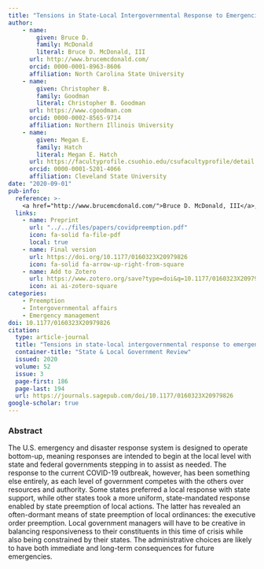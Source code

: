 ```yaml
---
title: "Tensions in State-Local Intergovernmental Response to Emergencies: The Case of COVID-19"
author: 
    - name: 
        given: Bruce D.
        family: McDonald
        literal: Bruce D. McDonald, III
      url: http://www.brucemcdonald.com/
      orcid: 0000-0001-8963-8606
      affiliation: North Carolina State University
    - name: 
        given: Christopher B.
        family: Goodman
        literal: Christopher B. Goodman
      url: https://www.cgoodman.com
      orcid: 0000-0002-8565-9714
      affiliation: Northern Illinois University
    - name: 
        given: Megan E.
        family: Hatch
        literal: Megan E. Hatch
      url: https://facultyprofile.csuohio.edu/csufacultyprofile/detail.cfm?FacultyID=m_e_hatch
      orcid: 0000-0001-5201-4066
      affiliation: Cleveland State University
date: "2020-09-01"
pub-info:
  reference: >-
    <a href="http://www.brucemcdonald.com/">Bruce D. McDonald, III</a>, <strong>Christopher B. Goodman</strong>, and <a href="https://facultyprofile.csuohio.edu/csufacultyprofile/detail.cfm?FacultyID=m_e_hatch">Megan E. Hatch</a>, (2020). “State Tensions in State-Local Intergovernmental Response to Emergencies: The Case of COVID-19,” <em>State and Local Government Review</em> 52 (3): 186-194, doi: <a href="https://doi.org/10.1177/0160323X20979826" target="_blank" rel="noopener noreferrer"><code>10.1177/0160323X20979826</code></a>
  links:
    - name: Preprint
      url: "../../files/papers/covidpreemption.pdf"
      icon: fa-solid fa-file-pdf
      local: true
    - name: Final version
      url: https://doi.org/10.1177/0160323X20979826
      icon: fa-solid fa-arrow-up-right-from-square
    - name: Add to Zotero
      url: https://www.zotero.org/save?type=doi&q=10.1177/0160323X20979826
      icon: ai ai-zotero-square
categories:
    - Preemption
    - Intergovernmental affairs
    - Emergency management
doi: 10.1177/0160323X20979826
citation:
  type: article-journal
  title: "Tensions in state-local intergovernmental response to emergencies: the case of COVID-19"
  container-title: "State & Local Government Review"
  issued: 2020
  volume: 52
  issue: 3
  page-first: 186
  page-last: 194
  url: https://journals.sagepub.com/doi/10.1177/0160323X20979826
google-scholar: true
---
```


### Abstract
The U.S. emergency and disaster response system is designed to operate bottom-up, meaning responses are intended to begin at the local level with state and federal governments stepping in to assist as needed. The response to the current COVID-19 outbreak, however, has been something else entirely, as each level of government competes with the others over resources and authority. Some states preferred a local response with state support, while other states took a more uniform, state-mandated response enabled by state preemption of local actions. The latter has revealed an often-dormant means of state preemption of local ordinances: the executive order preemption. Local government managers will have to be creative in balancing responsiveness to their constituents in this time of crisis while also being constrained by their states. The administrative choices are likely to have both immediate and long-term consequences for future emergencies.

